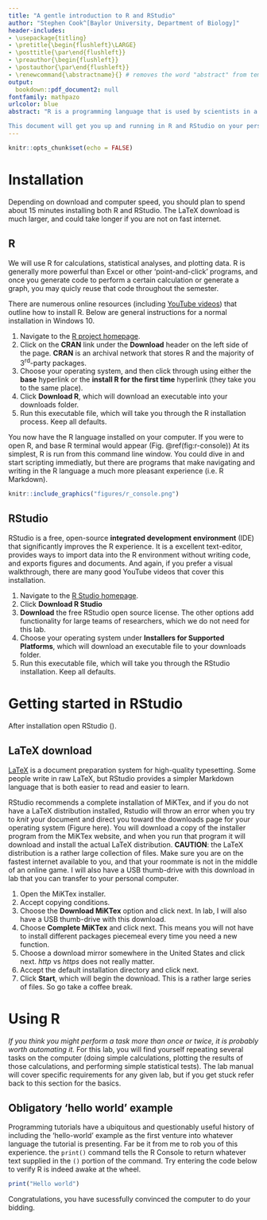 ```yaml
---
title: "A gentle introduction to R and RStudio"
author: "Stephen Cook^[Baylor University, Department of Biology]"
header-includes:
- \usepackage{titling}
- \pretitle{\begin{flushleft}\LARGE}
- \posttitle{\par\end{flushleft}}
- \preauthor{\begin{flushleft}}
- \postauthor{\par\end{flushleft}}
- \renewcommand{\abstractname}{} # removes the word "abstract" from template
output:
  bookdown::pdf_document2: null
fontfamily: mathpazo
urlcolor: blue
abstract: "R is a programming language that is used by scientists in a wide variety of fields. It is open source (free to use and driven by community development) and installable on all major operating systems. RStudio is a separate installation from the R language, and is a desktop program that provides a graphical wrapper to the R language. The technical term for this type of program is *integrated development environment* (IDE), and it makes life much easier when using R.

This document will get you up and running in R and RStudio on your personal machine. You will need installation permission on your computer (if installing on your home computer you will almost certainly have this)."
---
```


```r
knitr::opts_chunk$set(echo = FALSE)
```

# Installation

Depending on download and computer speed, you should plan to spend about 15 minutes installing both R and RStudio. The LaTeX download is much larger, and could take longer if you are not on fast internet. 

## R

We will use R for calculations, statistical analyses, and plotting data. R is generally more powerful than Excel or other 'point-and-click' programs, and once you generate code to perform a certain calculation or generate a graph, you may quicly reuse that code throughout the semester.

There are numerous online resources (including [YouTube videos](https://youtu.be/d-u_7vdag-0)) that outline how to install R. Below are general instructions for a normal installation in Windows 10.

1. Navigate to the [R project homepage](https://www.r-project.org).
2. Click on the **CRAN** link under the **Download** header on the left side of the page. **CRAN** is an archival network that stores R and the majority of 3^rd^-party packages.
3. Choose your operating system, and then click through using either the **base** hyperlink or the **install R for the first time** hyperlink (they take you to the same place).
4. Click **Download R**, which will download an executable into your downloads folder.
5. Run this executable file, which will take you through the R installation process. Keep all defaults.

You now have the R language installed on your computer. If you were to open R, and base R terminal would appear (Fig. \@ref(fig:r-console)) At its simplest, R is run from this command line window. You could dive in and start scripting immediatly, but there are programs that make navigating and writing in the R language a much more pleasant experience (i.e. R Markdown). 

```r
knitr::include_graphics("figures/r_console.png")
```


## RStudio

RStudio is a free, open-source **integrated development environment** (IDE) that significantly improves the R experience. It is a excellent text-editor, provides ways to import data into the R environment without writing code, and exports figures and documents. And again, if you prefer a visual walkthrough, there are many good YouTube videos that cover this installation.

1. Navigate to the [R Studio homepage](https://www.rstudio.com/). 
2. Click **Download R Studio**
3. **Download** the free RStudio open source license. The other options add functionality for large teams of researchers, which we do not need for this lab.
4. Choose your operating system under **Installers for Supported Platforms**, which will download an executable file to your downloads folder.
5. Run this executable file, which will take you through the RStudio installation. Keep all defaults.

# Getting started in RStudio

After installation open RStudio ().

## LaTeX download

[LaTeX](https://www.latex-project.org/about/) is a document preparation system for high-quality typesetting. Some people write in raw LaTeX, but RStudio provides a simpler Markdown language that is both easier to read and easier to learn. 

RStudio recommends a complete installation of MiKTex, and if you do not have a LaTeX distribution installed, Rstudio will throw an error when you try to *knit* your document and direct you toward the downloads page for your operating system (Figure here). You will download a copy of the installer program from the MiKTex website, and when you run that program it will download and install the actual LaTeX distribution. **CAUTION**: the LaTeX distribution is a rather large collection of files. Make sure you are on the fastest internet available to you, and that your roommate is not in the middle of an online game. I will also have a USB thumb-drive with this download in lab that you can transfer to your personal computer.

1. Open the MiKTex installer.
2. Accept copying conditions.
3. Choose the **Download MiKTex** option and click next. In lab, I will also have a USB thumb-drive with this download.
4. Choose **Complete MiKTex** and click next. This means you will not have to install different packages piecemeal every time you need a new function. 
5. Choose a download mirror somewhere in the United States and click next. *http* vs *https* does not really matter.
6. Accept the default installation directory and click next.
7. Click **Start**, which will begin the download. This is a rather large series of files. So go take a coffee break. 

# Using R

*If you think you might perform a task more than once or twice, it is probably worth automating it.* For this lab, you will find yourself repeating several tasks on the computer (doing simple calculations, plotting the results of those calculations, and performing simple statistical tests). The lab manual will cover specific requirements for any given lab, but if you get stuck refer back to this section for the basics. 

## Obligatory 'hello world' example

Programming tutorials have a ubiquitous and questionably useful history of including the 'hello-world' example as the first venture into whatever language the tutorial is presenting. Far be it from me to rob you of this experience. the `print()` command tells the R Console to return whatever text supplied in the `()` portion of the command. Try entering the code below to verify R is indeed awake at the wheel. 

```r
print("Hello world")
```

Congratulations, you have sucessfully convinced the computer to do your bidding.
